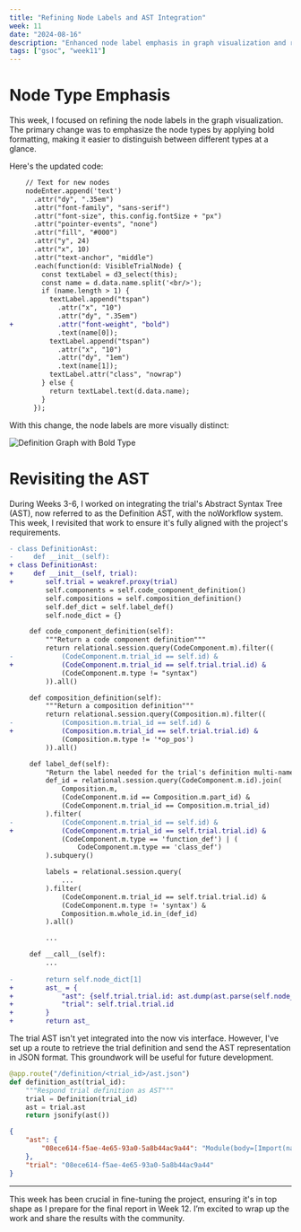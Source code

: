```yaml
---
title: "Refining Node Labels and AST Integration"
week: 11
date: "2024-08-16"
description: "Enhanced node label emphasis in graph visualization and revisited AST integration for better alignment with project goals."
tags: ["gsoc", "week11"]
---
```


# Node Type Emphasis

This week, I focused on refining the node labels in the graph visualization. 
The primary change was to emphasize the node types by applying bold formatting, making it easier to distinguish between different types at a glance.

Here's the updated code:

```diff
    // Text for new nodes
    nodeEnter.append('text')
      .attr("dy", ".35em")
      .attr("font-family", "sans-serif")
      .attr("font-size", this.config.fontSize + "px")
      .attr("pointer-events", "none")
      .attr("fill", "#000")
      .attr("y", 24)
      .attr("x", 10)
      .attr("text-anchor", "middle")
      .each(function(d: VisibleTrialNode) {
        const textLabel = d3_select(this);
        const name = d.data.name.split('<br/>');
        if (name.length > 1) {
          textLabel.append("tspan")
            .attr("x", "10")
            .attr("dy", ".35em")
+           .attr("font-weight", "bold")
            .text(name[0]);
          textLabel.append("tspan")
            .attr("x", "10")
            .attr("dy", "1em")
            .text(name[1]);
          textLabel.attr("class", "nowrap")
        } else {
          return textLabel.text(d.data.name);
        }
      });

```

With this change, the node labels are more visually distinct:

![Definition Graph with Bold Type](../graph_node_bold-type.png "Definition Graph with Bold Type")

# Revisiting the AST

During Weeks 3-6, I worked on integrating the trial's Abstract Syntax Tree (AST), now referred to as the Definition AST, with the noWorkflow system. This week, I revisited that work to ensure it's fully aligned with the project's requirements.

```diff
- class DefinitionAst:
-     def __init__(self):
+ class DefinitionAst:
+     def __init__(self, trial):
+        self.trial = weakref.proxy(trial)
         self.components = self.code_component_definition()
         self.compositions = self.composition_definition()
         self.def_dict = self.label_def()
         self.node_dict = {}

     def code_component_definition(self):
         """Return a code component definition"""
         return relational.session.query(CodeComponent.m).filter((
-            (CodeComponent.m.trial_id == self.id) &
+            (CodeComponent.m.trial_id == self.trial.trial.id) &
             (CodeComponent.m.type != "syntax")
         )).all()

     def composition_definition(self):
         """Return a composition definition"""
         return relational.session.query(Composition.m).filter((
-            (Composition.m.trial_id == self.id) &
+            (Composition.m.trial_id == self.trial.trial.id) &
             (Composition.m.type != '*op_pos')
         )).all()

     def label_def(self):
         "Return the label needed for the trial's definition multi-name node."
         def_id = relational.session.query(CodeComponent.m.id).join(
             Composition.m,
             (CodeComponent.m.id == Composition.m.part_id) &
             (CodeComponent.m.trial_id == Composition.m.trial_id)
         ).filter(
-            (CodeComponent.m.trial_id == self.id) &
+            (CodeComponent.m.trial_id == self.trial.trial.id) &
             (CodeComponent.m.type == 'function_def') | (
                 CodeComponent.m.type == 'class_def')
         ).subquery()

         labels = relational.session.query(
             ...
         ).filter(
             (CodeComponent.m.trial_id == self.trial.trial.id) &
             (CodeComponent.m.type != 'syntax') &
             Composition.m.whole_id.in_(def_id)
         ).all()

         ...

     def __call__(self):
         ...    
   
-        return self.node_dict[1]
+        ast_ = {
+            "ast": {self.trial.trial.id: ast.dump(ast.parse(self.node_dict[1]))},
+            "trial": self.trial.trial.id
+        }
+        return ast_
```

The trial AST isn't yet integrated into the now vis interface. However, I've set up a route to retrieve the trial definition and send the AST representation in JSON format. This groundwork will be useful for future development.

```python
@app.route("/definition/<trial_id>/ast.json")
def definition_ast(trial_id):
    """Respond trial definition as AST"""
    trial = Definition(trial_id)
    ast = trial.ast
    return jsonify(ast())
```

```json
{
    "ast": {
        "08ece614-f5ae-4e65-93a0-5a8b44ac9a44": "Module(body=[Import(names=[alias(name='numpy', asname='np')]), Import(names=[alias(name='matplotlib.pyplot', asname='plt')]), ImportFrom(module='precipitation', names=[alias(name='read'), alias(name='prepare')], level=0), FunctionDef(name='bar_graph', args=arguments(posonlyargs=[], args=[arg(arg='years')], kwonlyargs=[], kw_defaults=[], defaults=[]), body=[Global(names=['PREC', ' MONTHS']), Expr(value=Call(func=Name(id='prepare', ctx=Load()), args=[Name(id='PREC', ctx=Load()), Name(id='MONTHS', ctx=Load()), Name(id='years', ctx=Load()), Name(id='plt', ctx=Load())], keywords=[])), Expr(value=Call(func=Attribute(value=Name(id='plt', ctx=Load()), attr='savefig', ctx=Load()), args=[Constant(value='\"out.png\"')], keywords=[]))], decorator_list=[], type_params=[]), Assign(targets=[Name(id='MONTHS', ctx=Load())], value=BinOp(left=Call(func=Attribute(value=Name(id='np', ctx=Load()), attr='arange', ctx=Load()), args=[Constant(value='12')], keywords=[]), op=Add(), right=Constant(value='1'))), Assign(targets=[Tuple(elts=[Name(id='d13', ctx=Load()), Name(id='d14', ctx=Load())], ctx=Load())], value=Tuple(elts=[Call(func=Name(id='read', ctx=Load()), args=[Constant(value=\"'p13.dat'\")], keywords=[]), Call(func=Name(id='read', ctx=Load()), args=[Constant(value=\"'p14.dat'\")], keywords=[])], ctx=Load())), Assign(targets=[Name(id='PREC', ctx=Load()), Tuple(elts=[Name(id='prec13', ctx=Load()), Name(id='prec14', ctx=Load())], ctx=Load())], value=Tuple(elts=[List(elts=[], ctx=Load()), List(elts=[], ctx=Load())], ctx=Load())), For(target=Name(id='i', ctx=Load()), iter=Name(id='MONTHS', ctx=Load()), body=[Expr(value=Call(func=Attribute(value=Name(id='prec13', ctx=Load()), attr='append', ctx=Load()), args=[Call(func=Name(id='sum', ctx=Load()), args=[Subscript(value=Name(id='d13', ctx=Load()), slice=Name(id='i', ctx=Load()), ctx=Load())], keywords=[])], keywords=[])), Expr(value=Call(func=Attribute(value=Name(id='prec14', ctx=Load()), attr='append', ctx=Load()), args=[Call(func=Name(id='sum', ctx=Load()), args=[Subscript(value=Name(id='d14', ctx=Load()), slice=Name(id='i', ctx=Load()), ctx=Load())], keywords=[])], keywords=[]))], orelse=[]), Expr(value=Call(func=Name(id='bar_graph', ctx=Load()), args=[List(elts=[Constant(value=\"'2013'\"), Constant(value=\"'2014'\")], ctx=Load())], keywords=[]))], type_ignores=[])"
    },
    "trial": "08ece614-f5ae-4e65-93a0-5a8b44ac9a44"
}
```

---

This week has been crucial in fine-tuning the project, ensuring it's in top shape as I prepare for the final report in Week 12. I’m excited to wrap up the work and share the results with the community.
